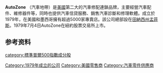 {{expand|time=2014-03-02T10:09:17+00:00}}
{{Infobox company
| company_name   = AutoZone, Inc. 汽車地帶
| company_logo   = 
| company_type   = [[上市公司|上市公司]] 
| traded_as      = {{nyse|AZO}}<br />[[標準普爾500指數|S&P 500]]
| foundation     = [[阿肯色州|阿肯色州]]{{link-en|Forrest City|Forrest City, Arkansas}} (1979年)
| location       = [[美國|美國]][[田納西州|田納西州]][[孟菲斯_(田納西州)|孟菲斯市]]
| locations        = 5,006<ref>{{cite web|title=2012 Annual Report|url=http://phx.corporate-ir.net/phoenix.zhtml?c=76792&p=irol-reportsAnnual|accessdate=14 October 2013|date=14 November 2012|archive-date=2019-09-19|archive-url=https://web.archive.org/web/20190919053345/https://investors.autozone.com/|dead-url=no}}</ref> 
| key_people     = [[Pitt_Hyde|J.R. "Pitt" Hyde III]], [[創辦人|創辦人]]<br />[[William_C._Rhodes_(businessman)|William C. Rhodes III]], Chairman, President, and CEO<br />William T. Giles, [[財務總監|CFO]]
| industry       = [[零售|零售]]
| products       = 汽車零件、配件
| revenue = {{nowrap|{{increase}} [[US$|US$]] 108.9亿（2017）<ref name="10-K Aug 2017">{{cite web|url=https://www.sec.gov/Archives/edgar/data/866787/000119312517319357/d447746d10k.htm|title=US SEC: Form 10-K AutoZone, Inc.|publisher=United States Securities and Exchange Commission|accessdate=January 10, 2018|date=October 25, 2017|pages=1, 4–5, 9, 22, 25, 82|archive-date=2018-01-11|archive-url=https://web.archive.org/web/20180111110221/https://www.sec.gov/Archives/edgar/data/866787/000119312517319357/d447746d10k.htm|dead-url=no}}</ref>}}
| operating_income = {{nowrap|{{increase}} [[US$|US$]] 20.8亿（2017）<ref name="10-K Aug 2017"/>}}
| net_income = {{nowrap|{{increase}} [[US$|US$]] 12.8亿（2017）<ref name="10-K Aug 2017"/>}}
| assets = {{nowrap|{{increase}} [[US$|US$]] 92.6亿（2017）<ref name="10-K Aug 2017"/>}}
| equity = {{nowrap|{{increase}} [[US$|US$]] -14.3亿（2017）<ref name="10-K Aug 2017"/>}}
| num_employees = {{nowrap|~87,000 <ref name="10-K Aug 2017"/>}}
| homepage       = [http://www.autozone.com/ www.autozone.com]
}}

'''AutoZone''' （汽車地帶）是[[美國|美國]]第二大的汽車修配連鎖品牌，主要經營汽車配件、維修器件等，同時也提供汽車信貸服務、銷售汽車診斷和修理軟體。成立於1979年，在美國和墨西哥擁有超過5000家專賣店。該公司總部設在[[田納西州|田納西州]][[孟菲斯_(田納西州)|孟菲斯]]。1979年7月4日AutoZone在紐約股票交易所上市。

==参考资料==
{{reflist|2}}

[[Category:1979年成立的公司|Category:1979年成立的公司]]
[[Category:美國零售商|Category:美國零售商]]
[[Category:汽車零件供應商|Category:汽車零件供應商]]
[[category:標準普爾500指數成分股|category:標準普爾500指數成分股]]